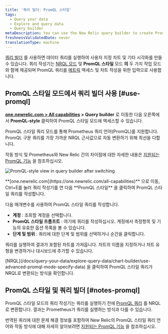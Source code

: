```yaml
---
title: '쿼리 빌더: PromQL 스타일'
tags:
  - Query your data
  - Explore and query data
  - Query builder
metaDescription: You can use the New Relic query builder to create PromQL-style queries and charts.
freshnessValidatedDate: never
translationType: machine
---
```



[쿼리 빌더](/docs/query-your-data/explore-query-data/query-builder/introduction-query-builder) 를 사용하면 데이터 쿼리를 실행하여 사용자 지정 차트 및 기타 시각화를 만들 수 있습니다. 쿼리 작성기는 [NRQL 모드](/docs/chart-builder/use-chart-builder/choose-data/use-advanced-nrql-mode-specify-data) 및 **PromQL 스타일** 모드 **의** 두 가지 작업 모드와 함께 제공되며 PromQL 쿼리를 [메트릭](/docs/using-new-relic/data/understand-data/new-relic-data-types#metrics) 액세스 및 차트 작성을 위한 입력으로 사용합니다.

## PromQL 스타일 모드에서 쿼리 빌더 사용 [#use-promql]

**[one.newrelic.com > All capabilities](https://one.newrelic.com/all-capabilities) > Query builder** 로 이동한 다음 오른쪽에서 **PromQL-style** 클릭하여 PromQL 스타일 모드에 액세스할 수 있습니다.

<Callout variant="tip">
  PromQL 스타일 쿼리 모드를 통해 Prometheus 쿼리 언어(PromQL)를 지원합니다. PromQL 구문 쿼리를 가장 가까운 NRQL 근사값으로 자동 변환하기 위해 최선을 다합니다.

  작동 방식 및 Prometheus와 New Relic 간의 차이점에 대한 자세한 내용은 [지원되는 PromQL 기능](/docs/integrations/prometheus-integrations/view-query-data/supported-promql-features) 을 참조하십시오.
</Callout>

<img
  title="PromQL mode"
  alt="PromQL-style view in query builder after switching"
  src={queriesnrqlPromqlQueryBuilder}
/>

<figcaption>
  **[one.newrelic.com](https://one.newrelic.com/all-capabilities)** 으로 이동, Ctrl+E를 눌러 쿼리 작성기를 연 다음 **PromQL 스타일** 을 클릭하여 PromQL 스타일 쿼리를 작성합니다.
</figcaption>

다음 매개변수를 사용하여 PromQL 스타일 쿼리를 작성합니다.

* **계정** : 조회할 계정을 선택합니다.
* **PromQL 스타일 프롬프트** : 여기에 쿼리를 작성하십시오. 계정에서 측정항목 및 기능의 유효한 옵션 목록을 볼 수 있습니다.
* **단계 및 범위** : 쿼리에 대한 단계 및 범위를 선택하거나 순간을 클릭합니다.

쿼리를 실행하여 결과가 포함된 차트를 가져옵니다. 차트의 이름을 지정하거나 차트 유형을 변경하거나 대시보드에 추가할 수 있습니다.

<Callout variant="tip">
  [NRQL](/docs/query-your-data/explore-query-data/chart-builder/use-advanced-promql-mode-specify-data) 을 클릭하여 PromQL 스타일 쿼리가 NRQL로 변환되는 방식을 확인합니다.
</Callout>

## PromQL 스타일 및 쿼리 빌더 [#notes-promql]

PromQL 스타일 모드의 쿼리 작성기는 쿼리를 실행하기 전에 [PromQL 쿼리](https://prometheus.io/docs/prometheus/latest/querying/basics) 를 NRQL로 변환합니다. 결과는 Prometheus가 쿼리를 실행하는 방식과 다를 수 있습니다.

번역된 쿼리에 대한 문제 해결 정보를 포함하여 New Relic의 PromQL 스타일 쿼리 언어와 작동 방식에 대해 자세히 알아보려면 [지원되는 PromQL 기능](/docs/integrations/prometheus-integrations/view-query-data/supported-promql-features) 을 참조하십시오.